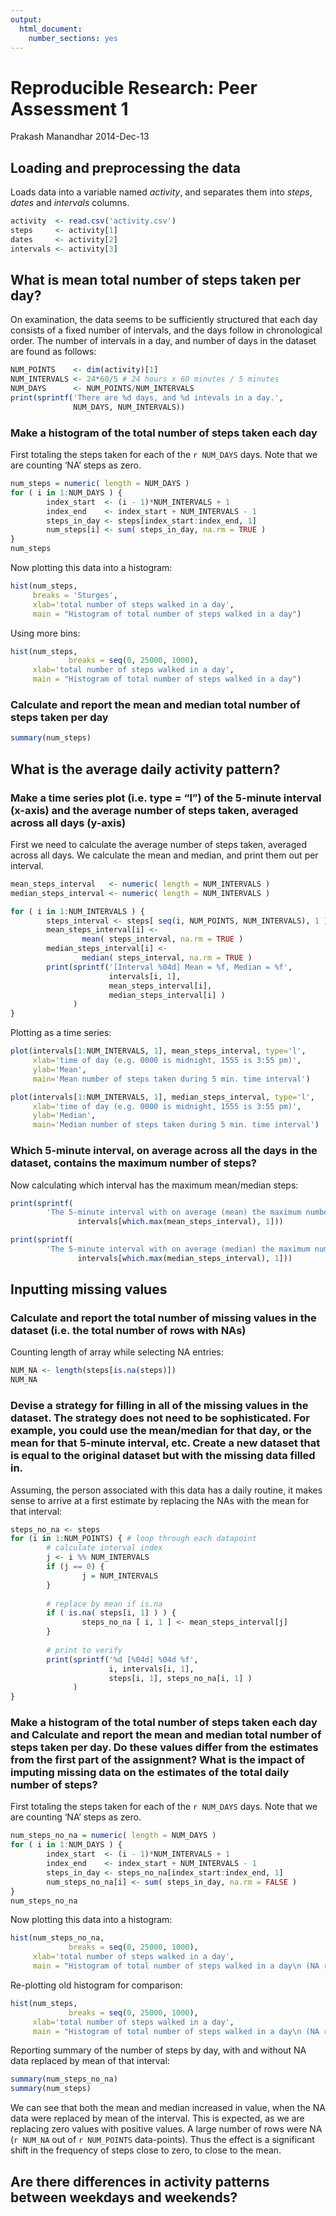 ```yaml
---
output:
  html_document:
    number_sections: yes
---
```

# Reproducible Research: Peer Assessment 1

Prakash Manandhar
2014-Dec-13


## Loading and preprocessing the data

Loads data into a variable named *activity*, and separates them into *steps*, *dates* and *intervals* columns.

```r
activity  <- read.csv('activity.csv')
steps     <- activity[1]
dates     <- activity[2]
intervals <- activity[3]
```

## What is mean total number of steps taken per day?

On examination, the data seems to be sufficiently structured that each day consists of a fixed number of intervals, and the days follow in chronological order. The number of intervals in a day, and number of days in the dataset are found as follows:

```r
NUM_POINTS    <- dim(activity)[1]
NUM_INTERVALS <- 24*60/5 # 24 hours x 60 minutes / 5 minutes
NUM_DAYS      <- NUM_POINTS/NUM_INTERVALS
print(sprintf('There are %d days, and %d intevals in a day.', 
              NUM_DAYS, NUM_INTERVALS))
```

### Make a histogram of the total number of steps taken each day

First totaling the steps taken for each of the `r NUM_DAYS` days. Note that we are counting 'NA' steps as zero.

```r
num_steps = numeric( length = NUM_DAYS )
for ( i in 1:NUM_DAYS ) {
        index_start  <- (i - 1)*NUM_INTERVALS + 1
        index_end    <- index_start + NUM_INTERVALS - 1
        steps_in_day <- steps[index_start:index_end, 1]
        num_steps[i] <- sum( steps_in_day, na.rm = TRUE )
}
num_steps
```

Now plotting this data into a histogram:

```r
hist(num_steps, 
     breaks = 'Sturges',
     xlab='total number of steps walked in a day',
     main = "Histogram of total number of steps walked in a day")
```

Using more bins:

```r
hist(num_steps, 
             breaks = seq(0, 25000, 1000),
     xlab='total number of steps walked in a day',
     main = "Histogram of total number of steps walked in a day")
```


### Calculate and report the mean and median total number of steps taken per day

```r
summary(num_steps)
```

## What is the average daily activity pattern?

### Make a time series plot (i.e. type = "l") of the 5-minute interval (x-axis) and the average number of steps taken, averaged across all days (y-axis)

First we need to calculate the average number of steps taken, averaged across all days. We calculate the mean and median, and print them out per interval.

```r
mean_steps_interval   <- numeric( length = NUM_INTERVALS )
median_steps_interval <- numeric( length = NUM_INTERVALS )

for ( i in 1:NUM_INTERVALS ) {
        steps_interval <- steps[ seq(i, NUM_POINTS, NUM_INTERVALS), 1 ]
        mean_steps_interval[i] <- 
                mean( steps_interval, na.rm = TRUE )
        median_steps_interval[i] <- 
                median( steps_interval, na.rm = TRUE )
        print(sprintf('[Interval %04d] Mean = %f, Median = %f', 
                      intervals[i, 1],
                      mean_steps_interval[i], 
                      median_steps_interval[i] )
              )
}

```

Plotting as a time series:
```r
plot(intervals[1:NUM_INTERVALS, 1], mean_steps_interval, type='l',
     xlab='time of day (e.g. 0000 is midnight, 1555 is 3:55 pm)',
     ylab='Mean',
     main='Mean number of steps taken during 5 min. time interval')

plot(intervals[1:NUM_INTERVALS, 1], median_steps_interval, type='l',
     xlab='time of day (e.g. 0000 is midnight, 1555 is 3:55 pm)',
     ylab='Median',
     main='Median number of steps taken during 5 min. time interval')
```

### Which 5-minute interval, on average across all the days in the dataset, contains the maximum number of steps?

Now calculating which interval has the maximum mean/median steps:

```r
print(sprintf(
        'The 5-minute interval with on average (mean) the maximum number of steps is %04d.', 
               intervals[which.max(mean_steps_interval), 1]))

print(sprintf(
        'The 5-minute interval with on average (median) the maximum number of steps is %04d.', 
               intervals[which.max(median_steps_interval), 1]))

```


## Inputting missing values

### Calculate and report the total number of missing values in the dataset (i.e. the total number of rows with NAs)

Counting length of array while selecting NA entries:
```r
NUM_NA <- length(steps[is.na(steps)])
NUM_NA
```

### Devise a strategy for filling in all of the missing values in the dataset. The strategy does not need to be sophisticated. For example, you could use the mean/median for that day, or the mean for that 5-minute interval, etc. Create a new dataset that is equal to the original dataset but with the missing data filled in.

Assuming, the person associated with this data has a daily routine, it makes sense to arrive at a first estimate by replacing the NAs with the mean for that interval:

```r
steps_no_na <- steps
for (i in 1:NUM_POINTS) { # loop through each datapoint
        # calculate interval index 
        j <- i %% NUM_INTERVALS
        if (j == 0) {
                j = NUM_INTERVALS
        }
        
        # replace by mean if is.na
        if ( is.na( steps[i, 1] ) ) {
                steps_no_na [ i, 1 ] <- mean_steps_interval[j]         
        }
        
        # print to verify
        print(sprintf('%d [%04d] %04d %f', 
                      i, intervals[i, 1],
                      steps[i, 1], steps_no_na[i, 1] )
              )
}

```

### Make a histogram of the total number of steps taken each day and Calculate and report the mean and median total number of steps taken per day. Do these values differ from the estimates from the first part of the assignment? What is the impact of imputing missing data on the estimates of the total daily number of steps?

First totaling the steps taken for each of the `r NUM_DAYS` days. Note that we are counting 'NA' steps as zero.

```r
num_steps_no_na = numeric( length = NUM_DAYS )
for ( i in 1:NUM_DAYS ) {
        index_start  <- (i - 1)*NUM_INTERVALS + 1
        index_end    <- index_start + NUM_INTERVALS - 1
        steps_in_day <- steps_no_na[index_start:index_end, 1]
        num_steps_no_na[i] <- sum( steps_in_day, na.rm = FALSE )
}
num_steps_no_na
```

Now plotting this data into a histogram:

```r
hist(num_steps_no_na, 
             breaks = seq(0, 25000, 1000),
     xlab='total number of steps walked in a day',
     main = "Histogram of total number of steps walked in a day\n (NA replaced by mean of interval)")
```

Re-plotting old histogram for comparison:
```r
hist(num_steps, 
             breaks = seq(0, 25000, 1000),
     xlab='total number of steps walked in a day',
     main = "Histogram of total number of steps walked in a day\n (NA replaced by zero)")
```

Reporting summary of the number of steps by day, with and without NA data replaced by mean of that interval:

```r
summary(num_steps_no_na)
summary(num_steps)
```

We can see that both the mean and median increased in value, when the NA data were replaced by mean of the interval. This is expected, as we are replacing zero values with positive values. A large number of rows were NA (`r NUM_NA` out of `r NUM_POINTS` data-points). Thus the effect is a significant shift in the frequency of steps close to zero, to close to the mean.

## Are there differences in activity patterns between weekdays and weekends?
